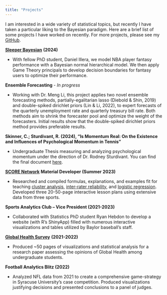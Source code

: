 ```yaml
---
title: "Projects"
---
```


I am interested in a wide variety of statistical topics, but recently I have taken a particular liking to the Bayesian paradigm. Here are a brief list of some projects I have worked on recently. For more projects, please see my [GitHub](https://github.com/CalebSkinner1).

[**Sleeper Bayesian**](https://github.com/CalebSkinner1/SleeperBayesian) **(2024)**

-   With fellow PhD student, Daniel Illera, we model NBA player fantasy performance with a Bayesian normal hierarchical model. We then apply Game Theory principals to develop decision boundaries for fantasy users to optimize their performance.

**Ensemble Forecasting** - *In progress*

-   Working with Dr. Meng Li, this project applies two novel ensemble forecasting methods, partially-egalitarian lasso (Diebold & Shin, 2019) and double-spiked dirichlet priors (Lin & Li, 2022), to expert forecasts of the quarterly unemployment rate and quarterly treasury bill rate. Both methods aim to shrink the forecaster pool and optimize the weight of the forecasters. Initial results show that the double-spiked dirichlet priors method provides preferable results.

**Skinner, C.; Sturdivant, R. (2024), “Is Momentum Real: On the Existence and Influences of Psychological Momentum in Tennis"**

-   Undergraduate Thesis measuring and analyzing psychological momentum under the direction of Dr. Rodney Sturdivant. You can find the final document [here](https://github.com/CalebSkinner1/TennisMomentum).

[**SCORE Network**](https://scorenetwork.org) **Material Developer (Summer 2023)**

-   Researched and compiled formulas, explanations, and examples fit for teaching [cluster analysis](https://github.com/CalebSkinner1/NBACluster), [inter-rater reliability](https://github.com/CalebSkinner1/MMAKappa), and [logistic regression](https://github.com/CalebSkinner1/TennisLogistic). Developed three 20-50-page interactive lesson plans using extensive data from three sports.

**Sports Analytics Club – Vice President (2021-2023)**

-   Collaborated with Statistics PhD student Ryan Hebdon to develop a website (with R’s ShinyApp) filled with numerous interactive visualizations and tables utilized by Baylor baseball’s staff.

[**Global Health Survey**](https://github.com/CalebSkinner1/GlobalHealthSurvey) **(2021-2022)**

-   Produced \~50 pages of visualizations and statistical analysis for a research paper assessing the opinions of Global Health among undergraduate students.

**Football Analytics Blitz (2022)**

-   Analyzed NFL data from 2021 to create a comprehensive game-strategy in Syracuse University’s case competition. Produced visualizations justifying decisions and presented conclusions to a panel of judges.
